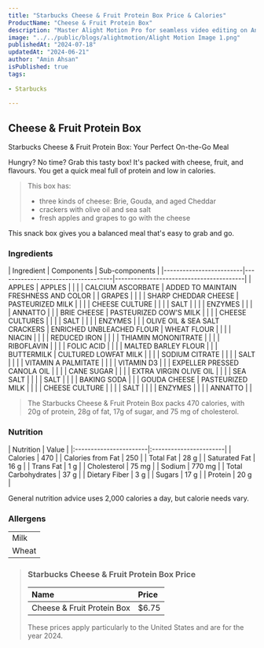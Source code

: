 ```yaml
---
title: "Starbucks Cheese & Fruit Protein Box Price & Calories"
ProductName: "Cheese & Fruit Protein Box" 
description: "Master Alight Motion Pro for seamless video editing on Android, iOS, and Tablets with our ultimate guide, unlocking advanced features and elevating your skills in 2024!"
image: "../../public/blogs/alightmotion/Alight Motion Image 1.png"
publishedAt: "2024-07-18"
updatedAt: "2024-06-21"
author: "Amin Ahsan"
isPublished: true
tags:
                 
- Starbucks
      
---
```


## Cheese & Fruit Protein Box 

Starbucks Cheese & Fruit Protein Box: Your Perfect On-the-Go Meal

Hungry? No time? Grab this tasty box! It's packed with cheese, fruit, and flavours. You get a quick meal full of protein and low in calories.

> This box has:
> - three kinds of cheese: Brie, Gouda, and aged Cheddar
> - crackers with olive oil and sea salt 
> - fresh apples and grapes to go with the cheese 

This snack box gives you a balanced meal that's easy to grab and go.



<style jsx>{`
  .table-container {
    overflow-x: auto;
    position: relative;
  }
  .table-container table {
    border-collapse: collapse;
    width: 30%;
  }
  .table-container th,
  .table-container td {
    border: 1px solid #ddd;
    padding: 2px;
    min-width: 30px;
    font-size: 11px;
  }
  .table-container th:first-child,
  .table-container td:first-child {
    position: sticky;
    left: 0;
    background-color: white;
    z-index: 1;
  }
  @media (max-width: 768px) {
    .table-container th:not(:first-child),
    .table-container td:not(:first-child) {
      min-width: 50px;
    }
  }
`}</style>


### Ingredients
<div style={{ overflowX: 'scroll' }}>
| Ingredient              | Components                         | Sub-components                          |
|-------------------------|------------------------------------|-----------------------------------------|
| APPLES                  | APPLES                             |                                         |
|                         | CALCIUM ASCORBATE                  | ADDED TO MAINTAIN FRESHNESS AND COLOR   |
| GRAPES                  |                                    |                                         |
| SHARP CHEDDAR CHEESE    | PASTEURIZED MILK                   |                                         |
|                         | CHEESE CULTURE                     |                                         |
|                         | SALT                               |                                         |
|                         | ENZYMES                            |                                         |
|                         | ANNATTO                            |                                         |
| BRIE CHEESE             | PASTEURIZED COW'S MILK             |                                         |
|                         | CHEESE CULTURES                    |                                         |
|                         | SALT                               |                                         |
|                         | ENZYMES                            |                                         |
| OLIVE OIL & SEA SALT CRACKERS | ENRICHED UNBLEACHED FLOUR   | WHEAT FLOUR                             |
|                         |                                    | NIACIN                                  |
|                         |                                    | REDUCED IRON                            |
|                         |                                    | THIAMIN MONONITRATE                     |
|                         |                                    | RIBOFLAVIN                              |
|                         |                                    | FOLIC ACID                              |
|                         |                                    | MALTED BARLEY FLOUR                     |
|                         | BUTTERMILK                         | CULTURED LOWFAT MILK                    |
|                         |                                    | SODIUM CITRATE                          |
|                         |                                    | SALT                                   |
|                         |                                    | VITAMIN A PALMITATE                     |
|                         |                                    | VITAMIN D3                              |
|                         | EXPELLER PRESSED CANOLA OIL        |                                         |
|                         | CANE SUGAR                         |                                         |
|                         | EXTRA VIRGIN OLIVE OIL             |                                         |
|                         | SEA SALT                           |                                         |
|                         | SALT                               |                                         |
|                         | BAKING SODA                        |                                         |
| GOUDA CHEESE            | PASTEURIZED MILK                   |                                         |
|                         | CHEESE CULTURE                     |                                         |
|                         | SALT                               |                                         |
|                         | ENZYMES                            |                                         |
|                         | ANNATTO                            |                                         |
</div>

> The Starbucks Cheese & Fruit Protein Box packs 470 calories, with 20g of protein, 28g of fat, 17g of sugar, and 75 mg of cholesterol.

### Nutrition
<div style={{ overflowX: 'scroll' }}>
    | Nutrition              | Value                  |  
    |:-----------------------|:-----------------------|
    | Calories               | 470                    |  
    | Calories from Fat      | 250                    |  
    | Total Fat              | 28 g                   |  
    | Saturated Fat          | 16 g                   |  
    | Trans Fat              | 1 g                    |  
    | Cholesterol            | 75 mg                  |  
    | Sodium                 | 770 mg                 |  
    | Total Carbohydrates    | 37 g                   |  
    | Dietary Fiber          | 3 g                    |  
    | Sugars                 | 17 g                   |  
    | Protein                | 20 g                   |  
</div>

General nutrition advice uses 2,000 calories a day, but calorie needs vary.

### Allergens
|                      |
|----------------------|
| Milk                 |
| Wheat                |

> ### Starbucks Cheese & Fruit Protein Box Price
> 
> | Name                         | Price |
> |:-----------------------------|:------|
> | Cheese & Fruit Protein Box   | $6.75 |
> 
> These prices apply particularly to the United States and are for the year 2024. 